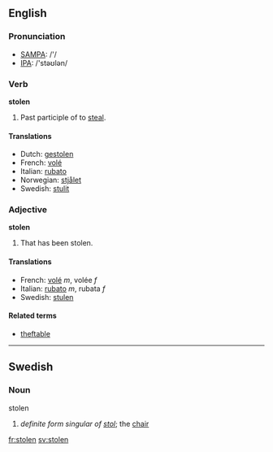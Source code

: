 ==English==

===Pronunciation===
*[[w:SAMPA|SAMPA]]: /'/
*[[w:IPA|IPA]]: /'stəʊlən/

===Verb===
'''stolen'''
# Past participle of to [[steal]].

====Translations====
*Dutch: [[gestolen]]
*French: [[volé]]
*Italian: [[rubato]]
*Norwegian: [[stjålet]]
*Swedish: [[stulit]]

===Adjective===
'''stolen'''
# That has been stolen.

====Translations====
*French: [[volé]] ''m'', volée ''f''
*Italian: [[rubato]] ''m'', rubata ''f''
*Swedish: [[stulen]]

====Related terms====
*[[theftable]]
----

==Swedish==
===Noun===
;stolen
#''definite form singular of [[stol]]'';  the [[chair]]

[[fr:stolen]]
[[sv:stolen]]